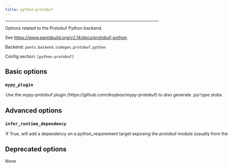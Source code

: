 ```yaml
---
title: python-protobuf
---
```



---

Options related to the Protobuf Python backend.

See https://www.pantsbuild.org/v2.14/docs/protobuf-python.

Backend: <span className="color--primary">`pants.backend.codegen.protobuf.python`</span>

Config section: <span className="color--primary">`[python-protobuf]`</span>

<span className={styles.options}>

## Basic options

### `mypy_plugin`

<Option
  cli_repr={`--[no-]python-protobuf-mypy-plugin`}
  env_repr='PANTS_PYTHON_PROTOBUF_MYPY_PLUGIN'
  default_repr={`False`}
>

Use the `mypy-protobuf` plugin (https://github.com/dropbox/mypy-protobuf) to also generate .pyi type stubs.

</Option>

## Advanced options

### `infer_runtime_dependency`

<Option
  cli_repr={`--[no-]python-protobuf-infer-runtime-dependency`}
  env_repr='PANTS_PYTHON_PROTOBUF_INFER_RUNTIME_DEPENDENCY'
  default_repr={`True`}
>

If True, will add a dependency on a `python_requirement` target exposing the `protobuf` module (usually from the `protobuf` requirement). If the `protobuf_source` target sets `grpc=True`, will also add a dependency on the `python_requirement` target exposing the `grpcio` module.

If `[python].enable_resolves` is set, Pants will only infer dependencies on `python_requirement` targets that use the same resolve as the particular `protobuf_source` / `protobuf_sources` target uses, which is set via its `python_resolve` field.

Unless this option is disabled, Pants will error if no relevant target is found or if more than one is found which causes ambiguity.

</Option>

## Deprecated options

None

</span>
